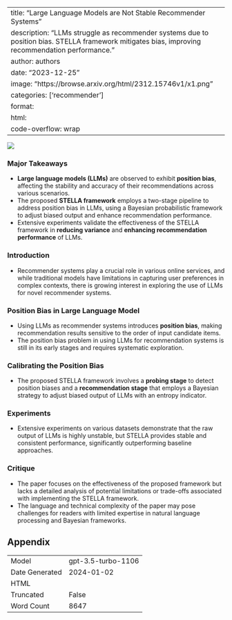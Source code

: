 
---
title: "Large Language Models are Not Stable Recommender Systems"
description: "LLMs struggle as recommender systems due to position bias. STELLA framework mitigates bias, improving recommendation performance."
author: authors
date: "2023-12-25"
image: "https://browse.arxiv.org/html/2312.15746v1/x1.png"
categories: ['recommender']
format:
  html:
    code-overflow: wrap
---

![](https://browse.arxiv.org/html/2312.15746v1/x1.png)

### Major Takeaways

- **Large language models (LLMs)** are observed to exhibit **position bias**, affecting the stability and accuracy of their recommendations across various scenarios.
- The proposed **STELLA framework** employs a two-stage pipeline to address position bias in LLMs, using a Bayesian probabilistic framework to adjust biased output and enhance recommendation performance.
- Extensive experiments validate the effectiveness of the STELLA framework in **reducing variance** and **enhancing recommendation performance** of LLMs.

### Introduction
- Recommender systems play a crucial role in various online services, and while traditional models have limitations in capturing user preferences in complex contexts, there is growing interest in exploring the use of LLMs for novel recommender systems.

### Position Bias in Large Language Model
- Using LLMs as recommender systems introduces **position bias**, making recommendation results sensitive to the order of input candidate items.
- The position bias problem in using LLMs for recommendation systems is still in its early stages and requires systematic exploration.

### Calibrating the Position Bias
- The proposed STELLA framework involves a **probing stage** to detect position biases and a **recommendation stage** that employs a Bayesian strategy to adjust biased output of LLMs with an entropy indicator.

### Experiments
- Extensive experiments on various datasets demonstrate that the raw output of LLMs is highly unstable, but STELLA provides stable and consistent performance, significantly outperforming baseline approaches.

### Critique
- The paper focuses on the effectiveness of the proposed framework but lacks a detailed analysis of potential limitations or trade-offs associated with implementing the STELLA framework.
- The language and technical complexity of the paper may pose challenges for readers with limited expertise in natural language processing and Bayesian frameworks.

## Appendix

|          |          |
|----------|----------|
| Model     | gpt-3.5-turbo-1106       |
| Date Generated     | 2024-01-02       |
| HTML     |        |
| Truncated       | False       |
| Word Count       | 8647       |